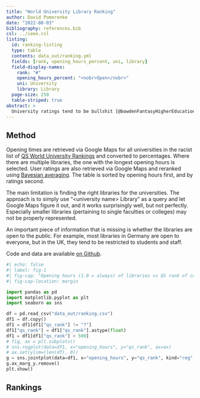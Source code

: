 ```yaml
---
title: "World University Library Ranking"
author: David Pomerenke
date: "2022-08-03"
bibliography: references.bib
csl: ../ieee.csl
listing:
  id: ranking-listing
  type: table
  contents: data_out/ranking.yml
  fields: [rank, opening_hours_percent, uni, library]
  field-display-names:
    rank: "#"
    opening_hours_percent: "<nobr>Open</nobr>"
    uni: University
    library: Library
  page-size: 250
  table-striped: true
abstract: >
  University ratings tend to be bullshit [@bowdenFantasyHigherEducation2000; @saisanaHigherEducationRankings2008; @kehmGlobalUniversityRankings2014].^[An exception is the [Nando's Excellence Framework](https://bantshire.github.io/blog-nandos.html).] Nonetheless, I give it another shot and rank universities by how long their library is open. -- It turns out that 70% of universities have their libraries closed more than half of the time, and a mere 6% are open all the time.
---
```


## Method

Opening times are retrieved via Google Maps for all universities in the racist list of [QS World University Rankings](https://www.topuniversities.com/university-rankings/world-university-rankings/2023) and converted to percentages. Where there are multiple libraries, the one with the longest opening hours is selected. User ratings are also retrieved via Google Maps and reranked using [Bayesian averaging](https://www.algolia.com/doc/guides/managing-results/must-do/custom-ranking/how-to/bayesian-average/). The table is sorted by opening hours first, and by ratings second.

The main limitation is finding the right libraries for the universities. The approach is to simply use "\<university name\> Library" as a query and let Google Maps figure it out, and it works surprisingly well, but not perfectly. Especially smaller libraries (pertaining to single faculties or colleges) may not be properly represented.

An important piece of information that is missing is whether the libraries are open to the public. For example, most libraries in Germany are open to everyone, but in the UK, they tend to be restricted to students and staff.

Code and data are available [on Github](https://github.com/davidpomerenke/library-ranking).

```python
#| echo: false
#| label: fig-1
#| fig-cap: "Opening hours (1.0 = always) of libraries vs QS rank of corresponding universities."
#| fig-cap-location: margin

import pandas as pd
import matplotlib.pyplot as plt
import seaborn as sns

df = pd.read_csv("data_out/ranking.csv")
df1 = df.copy()
df1 = df1[df1["qs_rank"] != "?"]
df1["qs_rank"] = df1["qs_rank"].astype(float)
df1 = df1[df1["qs_rank"] < 500]
# fig, ax = plt.subplots()
# sns.regplot(data=df1, x="opening_hours", y="qs_rank", ax=ax)
# ax.set(ylim=(len(df), 0))
g = sns.jointplot(data=df1, x="opening_hours", y="qs_rank", kind="reg", ylim=(len(df1), 0))
g.ax_marg_y.remove()
plt.show()
```

## Rankings

::: {#ranking-listing}
:::
